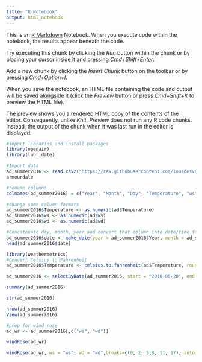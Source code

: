```yaml
---
title: "R Notebook"
output: html_notebook
---
```


This is an [R Markdown](http://rmarkdown.rstudio.com) Notebook. When you execute code within the notebook, the results appear beneath the code. 

Try executing this chunk by clicking the *Run* button within the chunk or by placing your cursor inside it and pressing *Cmd+Shift+Enter*. 

Add a new chunk by clicking the *Insert Chunk* button on the toolbar or by pressing *Cmd+Option+I*.

When you save the notebook, an HTML file containing the code and output will be saved alongside it (click the *Preview* button or press *Cmd+Shift+K* to preview the HTML file). 

The preview shows you a rendered HTML copy of the contents of the editor. Consequently, unlike *Knit*, *Preview* does not run any R code chunks. Instead, the output of the chunk when it was last run in the editor is displayed.
```r
#import libraries and install packages
library(openair)
library(lubridate)
```

```r
#Import data
ad_summer2016 <- read.csv2("https://raw.githubusercontent.com/lourdesvera/Community_Air_Montoring/master/Wind_Analyses/Armourdale_10yrs.csv", header = TRUE, sep = ",", stringsAsFactors = FALSE )
armourdale
```

```r
#rename columns
colnames(ad_summer2016) = c("Year", "Month", "Day", "Temperature", "ws", "wd")
```

```r
#change some column formats
ad_summer2016$Temperature <- as.numeric(ad$Temperature)
ad_summer2016$ws <- as.numeric(ad$ws)
ad_summer2016$wd <- as.numeric(ad$wd)
```

```r
#Concatenate day, month, year and convert that column into date/time format
ad_summer2016$date <- make_date(year = ad_summer2016$Year, month = ad_summer2016$Month , day = ad_summer2016$Day)
head(ad_summer2016$date)
```

```r
library(weathermetrics)
#Convert Celsius to Fahrenheit
ad_summer2016$Temperature <- celsius.to.fahrenheit(ad$Temperature, round = 2)
```

```r
ad_summer2016 <- selectByDate(ad_summer2016, start = "2016-06-20", end = "2016-09-21")
```


```r
summary(ad_summer2016)
```

```r
str(ad_summer2016)
```

```r
nrow(ad_summer2016)
View(ad_summer2016)
```

```r
#prep for wind rose
ad_wr <- ad_summer2016[,c("ws", "wd")]
```

```r
windRose(ad_wr)
```

```r
windRose(ad_wr, ws = "ws", wd = "wd",breaks=c(0, 2, 5,8, 11, 17), auto.text=FALSE, paddle=FALSE, annotate=FALSE, grid.line=5, key = list(labels = c(">0-2", ">2-5", ">5-8", ">8-11", ">11-17")), key.footer = "Summer 2016 Wind Speed Plot in Armourdale, KS (m/s)", key.position = "bottom",par.settings=list(axis.line=list(col="lightgray")), col = c("#4f4f4f", "#0a7cb9", "#f9be00", "#ff7f2f", "#d7153a"))
``` 
